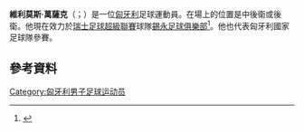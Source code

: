 '''維利莫斯·萬薩克'''（{{lang-hu|Vilmos Vanczák}}；{{bd|1983年|6月20日}}）是一位[[匈牙利|匈牙利]]足球運動員。在場上的位置是中後衛或後衛。他現在效力於[[瑞士足球超級聯賽|瑞士足球超級聯賽]]球隊[[錫永足球俱樂部|錫永足球俱樂部]]<ref>{{cite web|url=http://www.uefa.com/uefaeuro2012/teams/player=52186/|title=Vilmos Vanczák|date=6 September 2011|publisher=UEFA}}</ref>。他也代表匈牙利國家足球隊參賽。
==參考資料==
{{Reflist}}

{{DEFAULTSORT: Vanczák, Vilmos}}
[[Category:匈牙利男子足球运动员|Category:匈牙利男子足球运动员]]